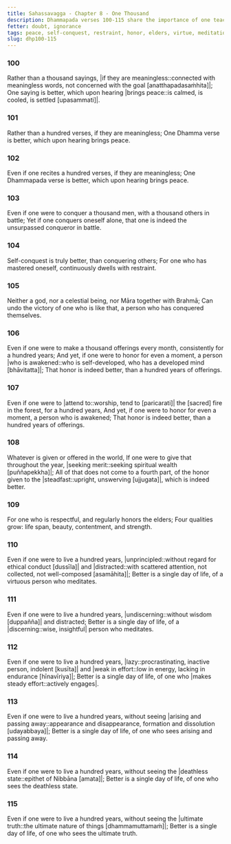 ```yaml
---
title: Sahassavagga - Chapter 8 - One Thousand
description: Dhammapada verses 100-115 share the importance of one teaching that brings peace, the benefits of self-conquest, the value of honoring the awakened, and the importance of seeing the ultimate truth.
fetter: doubt, ignorance
tags: peace, self-conquest, restraint, honor, elders, virtue, meditation, discernment, effort, arising and passing away, deathless, ultimate truth, dhp, dhp100
slug: dhp100-115
---
```


### 100

Rather than a thousand sayings,
|if they are meaningless::connected with meaningless words, not concerned with the goal [anatthapadasaṁhita]|;
One saying is better,
which upon hearing |brings peace::is calmed, is cooled, is settled [upasammati]|.

### 101

Rather than a hundred verses,
if they are meaningless;
One Dhamma verse is better,
which upon hearing brings peace.

### 102

Even if one recites a hundred verses,
if they are meaningless;
One Dhammapada verse is better,
which upon hearing brings peace.

### 103

Even if one were to conquer a thousand men,
with a thousand others in battle;
Yet if one conquers oneself alone,
that one is indeed the unsurpassed conqueror in battle.

### 104

Self-conquest is truly better,
than conquering others;
For one who has mastered oneself,
continuously dwells with restraint.

### 105

Neither a god, nor a celestial being,
nor Māra together with Brahmā;
Can undo the victory of one who is like that,
a person who has conquered themselves.

### 106

Even if one were to make a thousand offerings every month,
consistently for a hundred years;
And yet, if one were to honor for even a moment,
a person |who is awakened::who is self-developed, who has a developed mind [bhāvitatta]|;
That honor is indeed better,
than a hundred years of offerings.

### 107

Even if one were to |attend to::worship, tend to [paricarati]| the [sacred] fire in the forest,
for a hundred years,
And yet, if one were to honor for even a moment,
a person who is awakened;
That honor is indeed better,
than a hundred years of offerings.

### 108

Whatever is given or offered in the world,
If one were to give that throughout the year, |seeking merit::seeking spiritual wealth [puññapekkha]|;
All of that does not come to a fourth part,
of the honor given to the |steadfast::upright, unswerving [ujjugata]|, which is indeed better.

### 109

For one who is respectful,
and regularly honors the elders;
Four qualities grow:
life span, beauty, contentment, and strength.

### 110

Even if one were to live a hundred years,
|unprincipled::without regard for ethical conduct [dussīla]| and |distracted::with scattered attention, not collected, not well-composed [asamāhita]|;
Better is a single day of life,
of a virtuous person who meditates.

### 111

Even if one were to live a hundred years,
|undiscerning::without wisdom [duppañña]| and distracted;
Better is a single day of life,
of a |discerning::wise, insightful| person who meditates.

### 112

Even if one were to live a hundred years,
|lazy::procrastinating, inactive person, indolent [kusīta]| and |weak in effort::low in energy, lacking in endurance [hīnavīriya]|;
Better is a single day of life,
of one who |makes steady effort::actively engages|.

### 113

Even if one were to live a hundred years,
without seeing |arising and passing away::appearance and disappearance, formation and dissolution [udayabbaya]|;
Better is a single day of life,
of one who sees arising and passing away.

### 114

Even if one were to live a hundred years,
without seeing the |deathless state::epithet of Nibbāna [amata]|;
Better is a single day of life,
of one who sees the deathless state.

### 115

Even if one were to live a hundred years,
without seeing the |ultimate truth::the ultimate nature of things [dhammamuttamaṁ]|;
Better is a single day of life,
of one who sees the ultimate truth.